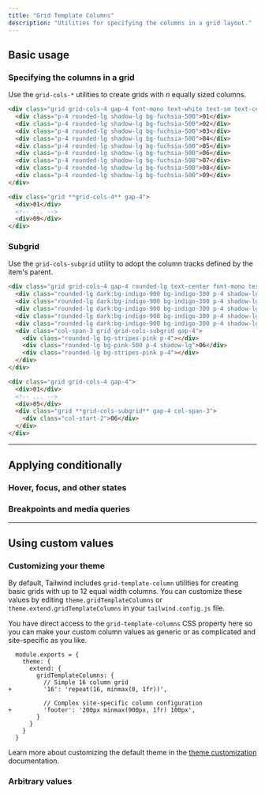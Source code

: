 ```yaml
---
title: "Grid Template Columns"
description: "Utilities for specifying the columns in a grid layout."
---
```




## Basic usage

### Specifying the columns in a grid

Use the `grid-cols-*` utilities to create grids with _n_ equally sized columns.

```html {{ example: true }}
<div class="grid grid-cols-4 gap-4 font-mono text-white text-sm text-center font-bold leading-6 bg-stripes-fuchsia rounded-lg">
  <div class="p-4 rounded-lg shadow-lg bg-fuchsia-500">01</div>
  <div class="p-4 rounded-lg shadow-lg bg-fuchsia-500">02</div>
  <div class="p-4 rounded-lg shadow-lg bg-fuchsia-500">03</div>
  <div class="p-4 rounded-lg shadow-lg bg-fuchsia-500">04</div>
  <div class="p-4 rounded-lg shadow-lg bg-fuchsia-500">05</div>
  <div class="p-4 rounded-lg shadow-lg bg-fuchsia-500">06</div>
  <div class="p-4 rounded-lg shadow-lg bg-fuchsia-500">07</div>
  <div class="p-4 rounded-lg shadow-lg bg-fuchsia-500">08</div>
  <div class="p-4 rounded-lg shadow-lg bg-fuchsia-500">09</div>
</div>
```

```html
<div class="grid **grid-cols-4** gap-4">
  <div>01</div>
  <!-- ... -->
  <div>09</div>
</div>
```

### Subgrid

Use the `grid-cols-subgrid` utility to adopt the column tracks defined by the item's parent.

```html {{ example: true }}
<div class="grid grid-cols-4 gap-4 rounded-lg text-center font-mono text-sm font-bold leading-6 text-white">
  <div class="rounded-lg dark:bg-indigo-900 bg-indigo-300 p-4 shadow-lg">01</div>
  <div class="rounded-lg dark:bg-indigo-900 bg-indigo-300 p-4 shadow-lg">02</div>
  <div class="rounded-lg dark:bg-indigo-900 bg-indigo-300 p-4 shadow-lg">03</div>
  <div class="rounded-lg dark:bg-indigo-900 bg-indigo-300 p-4 shadow-lg">04</div>
  <div class="rounded-lg dark:bg-indigo-900 bg-indigo-300 p-4 shadow-lg">05</div>
  <div class="col-span-3 grid grid-cols-subgrid gap-4">
    <div class="rounded-lg bg-stripes-pink p-4"></div>
    <div class="rounded-lg bg-pink-500 p-4 shadow-lg">06</div>
    <div class="rounded-lg bg-stripes-pink p-4"></div>
  </div>
</div>
```

```html
<div class="grid grid-cols-4 gap-4">
  <div>01</div>
  <!-- ... -->
  <div>05</div>
  <div class="grid **grid-cols-subgrid** gap-4 col-span-3">
    <div class="col-start-2">06</div>
  </div>
</div>
```

---

## <Heading ignore>Applying conditionally</Heading>

### <Heading ignore>Hover, focus, and other states</Heading>

<HoverFocusAndOtherStates defaultClass="grid grid-cols-1" featuredClass="grid-cols-6" />

### <Heading ignore>Breakpoints and media queries</Heading>

<BreakpointsAndMediaQueries defaultClass="grid grid-cols-1" featuredClass="grid-cols-6" />

---

## Using custom values

### Customizing your theme

By default, Tailwind includes `grid-template-column` utilities for creating basic grids with up to 12 equal width columns. You can customize these values by editing `theme.gridTemplateColumns` or `theme.extend.gridTemplateColumns` in your `tailwind.config.js` file.

You have direct access to the `grid-template-columns` CSS property here so you can make your custom column values as generic or as complicated and site-specific as you like.

```diff-js {{ filename: 'tailwind.config.js' }}
  module.exports = {
    theme: {
      extend: {
        gridTemplateColumns: {
          // Simple 16 column grid
+         '16': 'repeat(16, minmax(0, 1fr))',

          // Complex site-specific column configuration
+         'footer': '200px minmax(900px, 1fr) 100px',
        }
      }
    }
  }
```

Learn more about customizing the default theme in the [theme customization](/docs/theme#customizing-the-default-theme) documentation.

### Arbitrary values

<ArbitraryValues property="grid-template-columns" defaultClass="grid" featuredClass="grid-cols-[200px_minmax(900px,_1fr)_100px]" />
